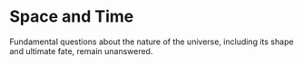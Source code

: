 # Space and Time
Fundamental questions about the nature of the universe, including its shape and ultimate fate, remain unanswered.